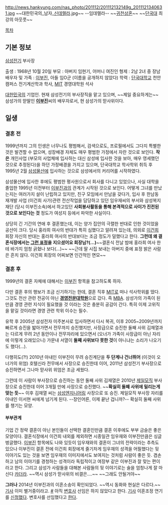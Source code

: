 http://news.hankyung.com/nas_photo/201112/201112132149g_2011121340631.jpg
~~대한민국의_남자_[[신데렐라]].jpg~~
--임데렐라--
~~[[귀천상혼]]~~
~~[[단국대]] 최강의 아웃풋~~

[[목차]]
== 기본 정보 ==
[[삼성]]전기 부사장

출생 : 1968년 10월 20일
부모 : 아버지 임현기, 어머니 여진인
형제 : 2남 2녀 중 장남
배우자 및 가족 : [[이부진]], 아들 임O군 (이름을 공개하지 않았다)
학력 : [[단국대학교]] 천안캠퍼스 전기계산학과 학사, [[매사추세츠 공과대학교|MIT]] 경영대학원 석사

[[대한민국]]의 기업인. 현재 삼성전기의 부사장직을 맡고 있으며, ~~제일 중요하게는~~ 삼성가의 맏딸인 '''[[이부진]]'''씨의 배우자로서, 현 삼성가의 맏사위이다. 

== 일생 ==
=== 결혼 전 ===
1999년까지 그의 인생은 너무나도 평범해서, 검색으로도, 프로필에서도 그다지 특별한 것은 발견할 수 없으며, 성장배경 자체도 매우 평범한 가정에서 자란 것으로 보인다. '''작은''' 개인사업 (부모의 사업체에 입사하는 대신 삼성에 입사한 것을 보아, 매우 영세했던 것으로 추정된다)을 하던 가정배경을 가지고 있으며, 단국대학교 학사학위 취득 후 1995년 2월 [[삼성물산]]에 입사하는 것으로 삼성에서의 커리어를 시작하였다.

삼성물산에 입사한 후에도 평범한 평사원으로서 회사를 다니고 있었으나, 사실 대학을 졸업한 1995년 이전부터 [[이부진]]과의 관계가 시작된 것으로 보인다. 어떻게 그녀를 만났는지는 여러가지 설이 난립하고 있지만, 친구 모임에서 만남을 갖다가, 입사 후 한남동 재개발 사업 (이건희 사가)관련 전산작업을 담당하고 있던 임우재씨의 부서와 삼성복지재단 (당시 이부진소속)에서 하고있던 '''사회봉사활동을 통해 본격적으로 사이가 진전된 것으로 보인다는 것''' 정도가 여성지 등에서 파악한 사실이다. 

상당히 긴 기간의 연애 후 결혼했는데, 이는 양가 집안의 극렬한 반대로 인한 것이었을 공산이 크다. 당시 홍라희 여사의 반대가 특히 심했다고 알려져 있는데, 의외로 [[이건희]] 회장 자신의 반대는 홍라희 여사의 반대보다는 조금 정도가 덜했다고 한다. '''그런데 왜 결혼식장에서는 [http://cafe.naver.com/mamj8836/40925 그런 표정]을 지으셨어요 회장님?(...)'''~~결혼식 전날 밤에 홍라희 여사 한테 바가지 엄청 긁혔나 보다(...)~~ ~~근데 딸 시집 보내는 아버지 중에 표정 밝은 사람은 흔치 않다. 이건희 회장의 어찌보면 인간적인 면모~~

=== 결혼 후 ===
1999년의 결혼 자체에 대해서는 [[이부진]] 항목을 참고하도록 하자.

다만 결혼 후의 행보가 조금 신기하기는 한데, 결혼 직후 [[매사추세츠 공과대학교|MIT]]로 떠나 석사학위를 땄다. 그것도 전산 관련 전공이 아닌 '''[[경영전문대학원]]'''으로 갔다. 즉 [[MBA]]. 삼성가의 가족이 된 만큼 경영 관련 지식이 필요했을 것 이라는 것은 충분히 공감이 간다. 특히 이제 고위직을 맡길 것이라면 경영 관련 학위 이수는 필수.

유학 후 2005년 삼성전자 미주본사로 입사하면서 다시 복귀, 이후 2005~2009년까지 빠르게 승진을 밟아가면서 전무까지 승진했지만, 사장급으로 승진한 둘째 사위 김재열과는 다르게 무려 2년 동안이나 전무자리에 있으면서 (오너가 가족이 사장급이 아닌 자리에 이렇게 오래있으니) 가문내 서열이 '''둘째 사위보다 못한 것'''이 아니냐는 소리가 나오기도 했다(…).

다행히도(?!) 2010년 아내인 이부진이 무려 승진계단을 '''두 단계나 건너뛰어''' (이것이 오너가의 위엄) 호텔신라 전무에서 사장으로 승진한데 이어, 2011년 삼성전기 부사장으로 승진하면서 그나마 맏사위 위엄은 조금 세웠다. 

그런데 이 사람이 부사장으로 승진하는 동안 둘째 사위 김재열은 2010년 [[제일모직]] 부사장으로 승진한데 이어 3개월 만에 사장으로 승진했다. ~~'''확실히 둘째 사위에 밀리는게 맞는 듯'''~~ 이후 김재열 씨는 [[삼성엔지니어링]] 사장으로 또 승진. 제일모직 부사장 자리를 아내인 이서현 씨에게 넘기게 된다. --장인어른, 이제 끝난 겁니까?--  확실히 둘째 사위를 챙기는 모양.

==== 부부관계 ====
기업 간 정략 결혼이 아닌 본인들이 선택한 결혼인만큼 결혼 이후에도 부부 금슬은 좋은 모양이다. 결혼식장에서 이건희 내외를 제외하면 시종일관 임우재와 이부진만큼은 싱글벙글했다. [[이부진]] 항목에도 나와 있듯이 임우재와의 결혼이 그녀의 전략이라는 추측도 있으나 이부진이 결혼 전에 이건희 회장에게 줄기차게 임우재의 성격을 어필했다는 뒷 이야기도 있는 것을 보면 임우재의 이미지에서도 보여지는 것처럼 사람이 좋은 듯. 겸손하고 남의 이야기를 경청하는 성격이라 독립적이고 여장부 같은 이부진과 잘 맞는 편이라고 한다. 그리고 삼성가 사람들을 대해본 사람들의 뒷 이야기로는 술을 엄청나게 잘 마신다 [[카더라]]. ~~역시 삼성가 맏사위의 비결은....~~ ~~그래도 안될거야~~

'''그러나''' 2014년 이부진과의 이혼소송이 확인되었다. ~~역시 동화와 현실은 다르다.~~[http://news.chosun.com/site/data/html_dir/2014/10/11/2014101100185.html 기사]
이미 별거중이라고. [http://m.news.naver.com/read.nhn?mode=LSD&mid=sec&sid1=004&oid=023&aid=0002840327 #] 아직 [[변호사]] 선임은 하지 않았다고 한다. [http://m.news.naver.com/read.nhn?mode=LSD&mid=sec&sid1=101&oid=032&aid=0002538234 기사] 이혼조정 연기를 [http://m.news.naver.com/read.nhn?mode=LSD&mid=sec&sid1=101&oid=032&aid=0002542387 신청했다].
변호사를 선임했다고 [http://m.news.naver.com/read.nhn?mode=LSD&mid=sec&sid1=101&oid=001&aid=0007275810 한다].
